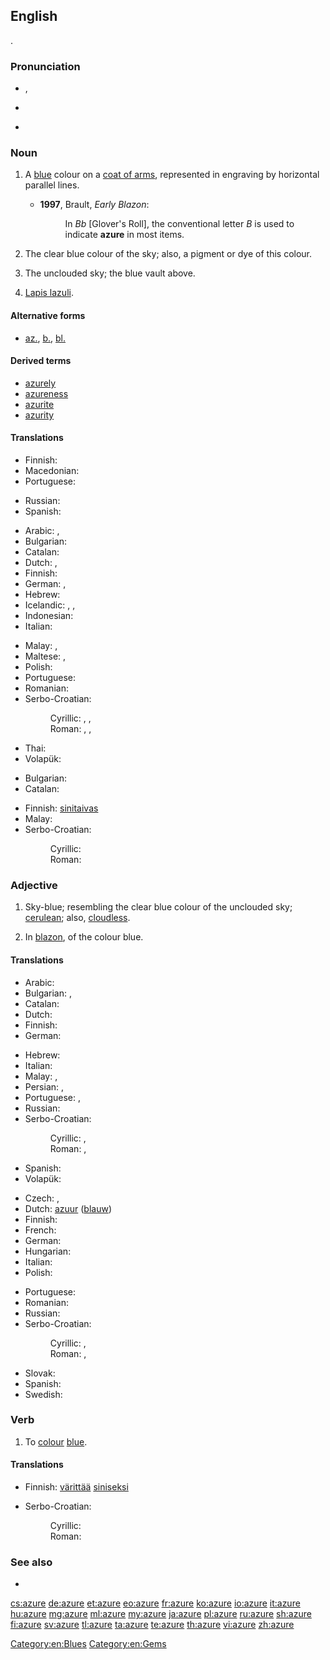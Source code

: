 ==English==
{{wikipedia}}

.

===Pronunciation===
* {{a|UK}} {{IPA|/æzˈjʊə/|/ˈæʒə/}}, {{X-SAMPA|/"{Z@/}}
* {{a|US}} {{IPA|/ˈæʒɚ/|/ˈeɪʒɚ/}}
* {{audio|En-us-azure.ogg|Audio (US)}}

===Noun===
{{en-noun|s|-}}

# {{tincture}} A [[blue]] colour on a [[coat of arms]], represented in engraving by horizontal parallel lines.
#* '''1997''', Brault, ''Early Blazon'':
#*: In ''Bb'' [Glover's Roll], the conventional letter ''B'' is used to indicate '''azure''' in most items.
# The clear blue colour of the sky; also, a pigment or dye of this colour.
#: {{color panel|azure|007FFF}}
# {{poetic}} The unclouded sky; the blue vault above.
# [[lapis lazuli|Lapis lazuli]].

====Alternative forms====
* {{sense|blue color on a coat of arms}} [[az.]], [[b.]], [[bl.]]

====Derived terms====
* [[azurely]]
* [[azureness]]
* [[azurite]]
* [[azurity]]

====Translations====
{{trans-top|blue colour on a coat of arms}}
* Finnish: {{t+|fi|sininen}}
* Macedonian: {{t-|mk|сина|f|tr=sína}}
* Portuguese: {{t+|pt|azul}}
{{trans-mid}}
* Russian: {{t+|ru|лазурь|f|tr=lazúr'}}
* Spanish: {{t+|es|azur}}
{{trans-bottom}}

{{trans-top|colour of the sky}}
* Arabic: {{t-|ar|لازوردية|tr=lazuwardīya}}, {{t+|ar|لازورد|tr=lāzaward}}
* Bulgarian: {{t+|bg|небесносиньо}}
* Catalan: {{t-|ca|atzur|m}}
* Dutch: {{t+|nl|azuurblauw|n}}, {{t+|nl|hemelsblauw|n}}
* Finnish: {{t-|fi|taivaansininen}}
* German: {{t-|de|Himmelblau|n}}, {{t-|de|Azurblau}}
* Hebrew: {{t+|he|תכלת|tr=tkhélet|sc=Hebr}}
* Icelandic: {{t-|is|fagurblár|m}}, {{t+|is|himinblár}}, {{t-|is|heiðblár}}
* Indonesian: {{t+|id|biru langit}}
* Italian: {{t+|it|azzurro|m}}
{{trans-mid}}
* Malay: {{t-|ms|biru langit}}, {{t-|ms|lazuardi}}
* Maltese: {{t-|mt|kaħlani|m}}, {{t-|mt|kaħlanija|f}}
* Polish: {{t+|pl|lazur|m}}
* Portuguese: {{t-|pt|azul celeste|m}}
* Romanian: {{t+|ro|azur}}
* Serbo-Croatian:
*: Cyrillic: {{t-|sh|азурна|f}}, {{t-|sh|плава|f}}, {{t-|sh|ведра|f}}
*: Roman: {{t-|sh|azurna|f}}, {{t-|sh|plava|f}}, {{t-|sh|vedra|f}}
* Thai: {{t+|th|ฟ้า}}
* Volapük: {{t+|vo|lasürablöv}}
{{trans-bottom}}

{{trans-top|the blue sky}}
* Bulgarian: {{t+|bg|лазур}}
* Catalan: {{t-|ca|atzur|m}}
{{trans-mid}}
* Finnish: [[sinitaivas]]
* Malay: {{t-|ms|langit biru}}
* Serbo-Croatian:
*: Cyrillic: {{t-|sh|плаветнило|n}}
*: Roman: {{t-|sh|plavetnilo|n}}
{{trans-bottom}}

{{trans-see|lapis lazuli}}

===Adjective===
{{en-adj|-}}

# Sky-blue; resembling the clear blue colour of the unclouded sky; [[cerulean]]; also, [[cloudless]].
# {{tincture}} In [[blazon]], of the colour blue.

====Translations====
{{trans-top|sky-blue coloured}}
* Arabic: {{t-|ar|لازوردي|tr=lāzuwardiy}}
* Bulgarian: {{t-|bg|небесносин}},  {{t+|bg|лазурен}}
* Catalan: {{t-|ca|atzur}}
* Dutch: {{t+|nl|azuurblauw}}
* Finnish: {{t-|fi|taivaansininen}}
* German: {{t+|de|azur}}
{{trans-mid}}
* Hebrew: {{t-|he|תכול|tr=takhól|sc=Hebr}}
* Italian: {{t+|it|azzurro}}
* Malay: {{t-|ms|biru langit}}, {{t-|ms|lazuardi}}
* Persian: {{t+|fa|لاجورد|tr=lajward}}, {{t+|fa|لاجوردی|tr=lajevardi|sc=fa-Arab}}
* Portuguese: {{t-|pt|azul celeste}}, {{t+|pt|cerúleo}}
* Russian: {{t+|ru|лазурный|tr=lazúrnyj}}
* Serbo-Croatian:
*: Cyrillic: {{t-|sh|азурна|f}}, {{t-|sh|плава|f}}
*: Roman: {{t-|sh|azurna|f}}, {{t-|sh|plava|f}}
* Spanish: {{t-|es|cielo azul}}
* Volapük: {{t+|vo|lasürablövik}}
{{trans-bottom}}

{{trans-top|heraldry: of blue colour on a coat of arms}}
* Czech: {{t-|cs|azurový}}, {{t-|cs|azurově modrý}}
* Dutch: [[azuur]] ([[blauw]])
* Finnish: {{t+|fi|sininen}}
* French: {{t+|fr|azur}}
* German: {{t+|de|blau}}
* Hungarian: {{t+|hu|kék}}
* Italian: {{t+|it|azzurro}}
* Polish: {{t+|pl|błękitny}}
{{trans-mid}}
* Portuguese: {{t+|pt|azul}}
* Romanian: {{t-|ro|azuriu}}
* Russian: {{t+|ru|голубой|tr=golubój}}
* Serbo-Croatian:
*: Cyrillic: {{t-|sh|азурна|f}}, {{t-|sh|плава|f}}
*: Roman: {{t-|sh|azurna|f}}, {{t-|sh|plava|f}}
* Slovak: {{t-|sk|modrá}}
* Spanish: {{t+|es|azur}}
* Swedish: {{t+|sv|blått}}
{{trans-bottom}}

===Verb===
{{en-verb|azur|ing}}

# {{transitive}} To [[colour]] [[blue]].

====Translations====
{{trans-top|to colour}}
* Finnish: [[värittää]] [[sininen|siniseksi]]
{{trans-mid}}
* Serbo-Croatian:
*: Cyrillic: {{t-|sh|оплавити}}
*: Roman: {{t-|sh|oplaviti}}
{{trans-bottom}}

===See also===
* {{list|en|blues}}

[[Category:en:Blues]]
[[Category:en:Gems]]

[[cs:azure]]
[[de:azure]]
[[et:azure]]
[[eo:azure]]
[[fr:azure]]
[[ko:azure]]
[[io:azure]]
[[it:azure]]
[[hu:azure]]
[[mg:azure]]
[[ml:azure]]
[[my:azure]]
[[ja:azure]]
[[pl:azure]]
[[ru:azure]]
[[sh:azure]]
[[fi:azure]]
[[sv:azure]]
[[tl:azure]]
[[ta:azure]]
[[te:azure]]
[[th:azure]]
[[vi:azure]]
[[zh:azure]]